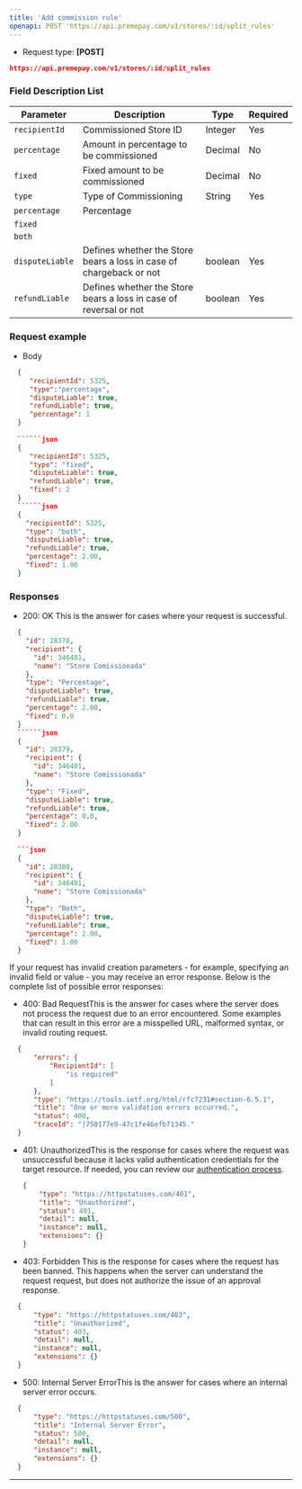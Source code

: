 ```yaml
---
title: 'Add commission rule'
openapi: POST 'https://api.premepay.com/v1/stores/:id/split_rules'
---
```


* Request type: **\[POST]**

```json
https://api.premepay.com/v1/stores/:id/split_rules
```

### Field Description List

| Parameter       | Description                                                         | Type    | Required |
| --------------- | ------------------------------------------------------------------- | ------- | -------- |
| `recipientId`   | Commissioned Store ID                                               | Integer | Yes      |
| `percentage`    | Amount in percentage to be commissioned                             | Decimal | No       |
| `fixed`         | Fixed amount to be commissioned                                     | Decimal | No       |
| `type`          | Type of Commissioning                                               | String  | Yes      |
| `percentage`    | Percentage                                                          |         |          |
| `fixed`         |                                                                     |         |          |
| `both`          |                                                                     |         |          |
| `disputeLiable` | Defines whether the Store bears a loss in case of chargeback or not | boolean | Yes      |
| `refundLiable`  | Defines whether the Store bears a loss in case of reversal or not   | boolean | Yes      |

### Request example

* Body

```````json
  {
     "recipientId": 5325,
     "type":"percentage",
     "disputeLiable": true,
     "refundLiable": true,
     "percentage": 1
  }
  
  ``````json
  {
     "recipientId": 5325,
     "type": "fixed",
     "disputeLiable": true,
     "refundLiable": true,
     "fixed": 2
  }
  ``````json
  {
  	"recipientId": 5325,
  	"type": "both",
  	"disputeLiable": true,
  	"refundLiable": true,
  	"percentage": 2.00,
  	"fixed": 1.00
  }
```````

### **Responses**

* 200: OK
This is the answer for cases where your request is successful.

```````json
  {
    "id": 28378,
    "recipient": {
      "id": 346401,
      "name": "Store Comissionada"
    },
    "type": "Percentage",
    "disputeLiable": true,
    "refundLiable": true,
    "percentage": 2.00,
    "fixed": 0.0
  }
  ``````json
  {
    "id": 28379,
    "recipient": {
      "id": 346401,
      "name": "Store Comissionada"
    },
    "type": "Fixed",
    "disputeLiable": true,
    "refundLiable": true,
    "percentage": 0.0,
    "fixed": 2.00
  }
  
  ```json
  {
    "id": 28380,
    "recipient": {
      "id": 346401,
      "name": "Store Comissionada"
    },
    "type": "Both",
    "disputeLiable": true,
    "refundLiable": true,
    "percentage": 2.00,
    "fixed": 1.00
  }
```````

If your request has invalid creation parameters - for example, specifying an invalid field or value - you may receive an error response. Below is the complete list of possible error responses:

* 400: Bad RequestThis is the answer for cases where the server does not process the request due to an error encountered. Some examples that can result in this error are a misspelled URL, malformed syntax, or invalid routing request.

```json
  {
      "errors": {
          "RecipientId": [
              "is required"
          ]
      },
      "type": "https://tools.ietf.org/html/rfc7231#section-6.5.1",
      "title": "One or more validation errors occurred.",
      "status": 400,
      "traceId": "|750177e9-47c1fe46efb71345."
  }
```

* 401: UnauthorizedThis is the response for cases where the request was unsuccessful because it lacks valid authentication credentials for the target resource.
  If needed, you can review our [authentication process](https://www.notion.so/Authentication-c941a0cb8e2647b187d87fcf8a314b37?pvs=21).
  
  
  ```json
  {
      "type": "https://httpstatuses.com/401",
      "title": "Unauthorized",
      "status": 401,
      "detail": null,
      "instance": null,
      "extensions": {}
  }
  ```

* 403: Forbidden
  This is the response for cases where the request has been banned. This happens when the server can understand the request request, but does not authorize the issue of an approval response.

```json
  {
      "type": "https://httpstatuses.com/403",
      "title": "Unauthorized",
      "status": 403,
      "detail": null,
      "instance": null,
      "extensions": {}
  }
```

* 500: Internal Server ErrorThis is the answer for cases where an internal server error occurs.

```json
  {
      "type": "https://httpstatuses.com/500",
      "title": "Internal Server Error",
      "status": 500,
      "detail": null,
      "instance": null,
      "extensions": {}
  }
```

***